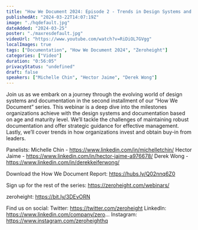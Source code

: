 ```yaml
---
title: "How We Document 2024: Episode 2 - Trends in Design Systems and Documentation"
publishedAt: "2024-03-22T14:07:19Z"
image: "./hqdefault.jpg"
dateAdded: "2024-03-25"
poster: "./maxresdefault.jpg"
videoUrl: "https://www.youtube.com/watch?v=RiDiOL7GVgg"
localImages: true
tags: ["Documentation", "How We Document 2024", "Zeroheight"]
categories: ["Video"]
duration: "0:56:05"
privacyStatus: "undefined"
draft: false
speakers: ["Michelle Chin", "Hector Jaime", "Derek Wong"]
---
```

Join us as we embark on a journey through the evolving world of design systems and documentation in the second installment of our “How We Document” series. This webinar is a deep dive into the milestones organizations achieve with the design systems and documentation based on age and maturity level. We’ll tackle the challenges of maintaining robust documentation and offer strategic guidance for effective management. Lastly, we’ll cover trends in how organizations invest and obtain buy-in from leaders.

Panelists: 
Michelle Chin - https://www.linkedin.com/in/michelletchin/
Hector Jaime - https://www.linkedin.com/in/hector-jaime-a976678/
Derek Wong - https://www.linkedin.com/in/derekkeiferwong/

Download the How We Document Report: https://hubs.ly/Q02nnq6Z0

Sign up for the rest of the series: https://zeroheight.com/webinars/

zeroheight: https://bit.ly/3DEvORN

Find us on social:
Twitter: https://twitter.com/zeroheight
LinkedIn: https://www.linkedin.com/company/zero...
Instagram: https://www.instagram.com/zeroheighthq
